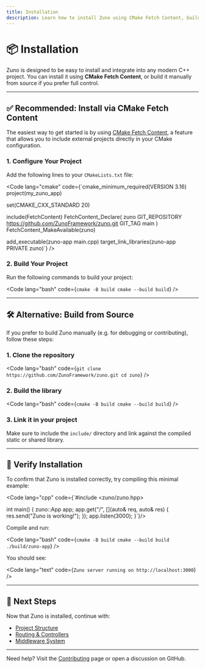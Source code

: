 ```yaml
---
title: Installation
description: Learn how to install Zuno using CMake Fetch Content, build from source, or integrate into your C++ project.
---
```


# 📦 Installation

Zuno is designed to be easy to install and integrate into any modern C++ project. You can install it using **CMake Fetch Content**, or build it manually from source if you prefer full control.

---

## ✅ Recommended: Install via CMake Fetch Content

The easiest way to get started is by using [CMake Fetch Content](https://cmake.org/cmake/help/latest/module/FetchContent.html), a feature that allows you to include external projects directly in your CMake configuration.

### 1. Configure Your Project

Add the following lines to your `CMakeLists.txt` file:

<Code lang="cmake" code={`cmake_minimum_required(VERSION 3.16)
project(my_zuno_app)

set(CMAKE_CXX_STANDARD 20)

include(FetchContent)
FetchContent_Declare(
  zuno
  GIT_REPOSITORY https://github.com/ZunoFramework/zuno.git
  GIT_TAG        main
)
FetchContent_MakeAvailable(zuno)

add_executable(zuno-app main.cpp)
target_link_libraries(zuno-app PRIVATE zuno)`} />

### 2. Build Your Project

Run the following commands to build your project:

<Code lang="bash" code={`cmake -B build
cmake --build build`} />

---

## 🛠️ Alternative: Build from Source

If you prefer to build Zuno manually (e.g. for debugging or contributing), follow these steps:

### 1. Clone the repository

<Code lang="bash" code={`git clone https://github.com/ZunoFramework/zuno.git
cd zuno`} />

### 2. Build the library

<Code lang="bash" code={`cmake -B build
cmake --build build`} />

### 3. Link it in your project

Make sure to include the `include/` directory and link against the compiled static or shared library.

---

## 🧪 Verify Installation

To confirm that Zuno is installed correctly, try compiling this minimal example:

<Code lang="cpp" code={`#include &lt;zuno/zuno.hpp&gt;

int main() {
  zuno::App app;
  app.get("/", [](auto& req, auto& res) {
    res.send("Zuno is working!");
  });
  app.listen(3000);
}`}/>

Compile and run:

<Code lang="bash" code={`cmake -B build
cmake --build build
./build/zuno-app`} />


You should see:

<Code lang="text" code={`Zuno server running on http://localhost:3000`} />

---

## 🧭 Next Steps

Now that Zuno is installed, continue with:

- [Project Structure](/guide/project-structure)
- [Routing & Controllers](/guide/routing)
- [Middleware System](/guide/middleware)

---

Need help? Visit the [Contributing](/about/contributing) page or open a discussion on GitHub.
